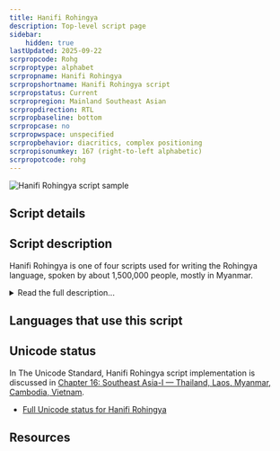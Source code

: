 ```yaml
---
title: Hanifi Rohingya
description: Top-level script page
sidebar:
    hidden: true
lastUpdated: 2025-09-22
scrpropcode: Rohg
scrproptype: alphabet
scrpropname: Hanifi Rohingya
scrpropshortname: Hanifi Rohingya script
scrpropstatus: Current
scrpropregion: Mainland Southeast Asian
scrpropdirection: RTL
scrpropbaseline: bottom
scrpropcase: no
scrpropwspace: unspecified
scrpropbehavior: diacritics, complex positioning
scrpropisonumkey: 167 (right-to-left alphabetic)
scrpropotcode: rohg
---
```



![Hanifi Rohingya script sample](../images/rohg-sample.jpg "Detail from Rohingya lesson using Hanifi Rohingya script")

## Script details

<ScriptDetails />

## Script description

Hanifi Rohingya is one of four scripts used for writing the Rohingya language, spoken by about 1,500,000 people, mostly in Myanmar.

<details>
<summary>Read the full description...</summary>There are also significant Rohingya-speaking refugee communities in Bangladesh and Thailand.

The Rohingya language has been written in the [Arabic](/scrlang/scripts/arab) script for over 200 years, during which time it has also been written in [Myanmar](/scrlang/scripts/mymr) and a modified Latin script known as Rohingyalish. Around 1960, Rohingya scholars began to see a need for a unique writing system which reflected their own language, and Molana Hanif created the Hanifi Rohingya script.

Hanifi Rohingya is an alphabet written from right to left. The shapes of the characters are based on the Arabic script (though the character shapes in Hanifi Rohingya are not contextual as they are in Arabic), with some influence from Latin and Myanmar. The script is written with twenty-eight consonants, each containing an inherent _a_ vowel, five vowels, and one vowel carrier letter. There is also a separate letter for marking nasalization of vowels.

Rohingya is a tonal language, contrasting oral vs nasal, long vs. short, and falling vs rising tones. Three tone marks exist in the script, which are written above the vowel letter. There is also a diacritic, _shadda_, which marks geminate (long) consonants, and a sign, _sukun_, for indicating the absence of the inherent vowel. Two consonants have alternate final forms; /m/ is always written with its final form at the end of a word instead of with the _ma_ + _sukun_ sequence, and /l/ can be written at the end of a word either with its final form or with the _la_ + _sukun_ sequence.

There is a full set of decimal digits from 0-9, which are written from left to right.
</details>

## Languages that use this script

<WsList script='Rohg' wsMax='5' />

## Unicode status

In The Unicode Standard, Hanifi Rohingya script implementation is discussed in [Chapter 16: Southeast Asia-I — Thailand, Laos, Myanmar, Cambodia, Vietnam](https://www.unicode.org/versions/latest/core-spec/chapter-16/#G73728).

- [Full Unicode status for Hanifi Rohingya](/scrlang/unicode/rohg-unicode)



## Resources

<ScriptResources detailSummary='seemore' />

